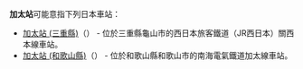 {{NoteTA
|T=zh-hans:加太站;zh-hk:加太站;zh-tw:加太車站;
|1=zh-hans:加太站;zh-hk:加太站;zh-tw:加太車站;
}}
'''加太站'''可能意指下列日本車站：

* [[加太站_(三重縣)|加太站 (三重縣)]]（{{jpn|hg=かぶとえき}}） - 位於三重縣龜山市的西日本旅客鐵道（JR西日本）關西本線車站。
* [[加太站_(和歌山縣)|加太站 (和歌山縣)]]（{{jpn|hg=かだえき}}） - 位於和歌山縣和歌山市的南海電氣鐵道加太線車站。

{{disambig|Cat=三字車站名消歧義}}